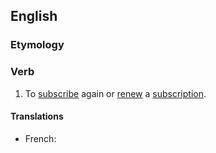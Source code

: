 ==English==

===Etymology===
{{prefix|en|re|subscribe}}

===Verb===
{{en-verb}}

# To [[subscribe]] again or [[renew]] a [[subscription]].

====Translations====
{{trans-top|subscribing again or renewing a subscription}}
* French: {{t+|fr|réabonner}}
{{trans-mid}}
{{trans-bottom}}